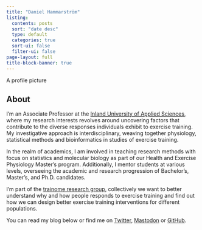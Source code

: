 ```yaml
---
title: "Daniel Hammarström"
listing:
  contents: posts
  sort: "date desc"
  type: default
  categories: true
  sort-ui: false
  filter-ui: false
page-layout: full
title-block-banner: true
---
```


::: {.grid}

::: {.g-col-6}

A profile picture

:::

::: {.g-col-6}
# About
I'm an Associate Professor at the [Inland University of Applied Sciences](https://www.inn.no), where my research interests revolves around uncovering factors that contribute to the diverse responses individuals exhibit to exercise training. My investigative approach is interdisciplinary, weaving together physiology, statistical methods and bioinformatics in  studies of exercise training.

In the realm of academics, I am involved in teaching research methods with focus on statistics and molecular biology as part of our Health and Exercise Physiology Master's program. Additionally, I mentor students at various levels, overseeing the academic and research progression of Bachelor's, Master's, and Ph.D. candidates.

I'm part of the [trainome research group](trainome.github.io), collectively we want to better understand why and how people responds to exercise training and find out how we can design better exercise training interventions for different populations.

You can read my blog below or find me on [Twitter](https://twitter.com/dhammarstrom), [Mastodon](https://mastodon.social/@dhammarstrom) or
[GitHub](https://github.com/dhammarstrom).


:::

:::
